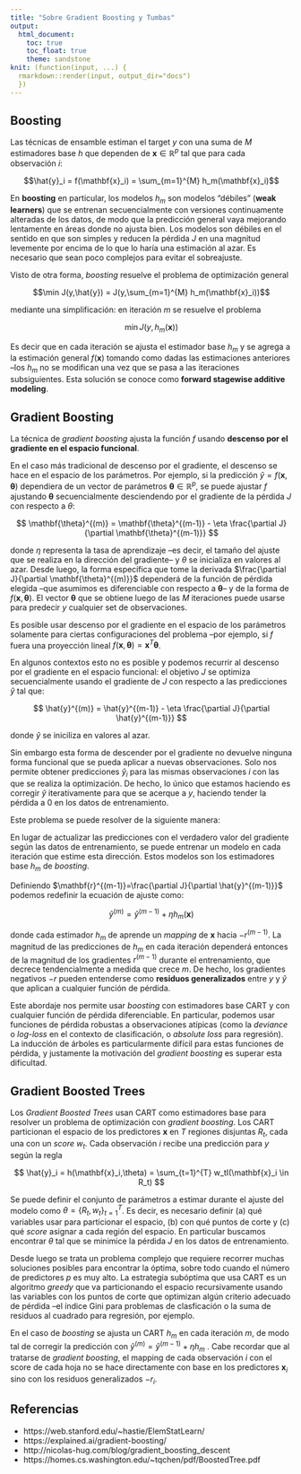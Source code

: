 ```yaml
---
title: "Sobre Gradient Boosting y Tumbas"
output: 
  html_document:
    toc: true
    toc_float: true
    theme: sandstone
knit: (function(input, ...) {
  rmarkdown::render(input, output_dir="docs") 
  })
---
```


<!-- TODO: generalidades de aprendizaje supervisado (ver slides) -->
<!-- ## Aprendizaje supervisado -->

<!-- Función de pérdida $J(y,\hat{y})$ -->

Boosting
--------

Las técnicas de ensamble estiman el target $y$ con una suma de $M$ estimadores base $h$ que dependen de $\mathbf{x} \in \mathbb{R}^p$ tal que para cada observación $i$:

$$\hat{y}_i = f(\mathbf{x}_i) = \sum_{m=1}^{M} h_m(\mathbf{x}_i)$$

En **boosting** en particular, los modelos $h_m$ son modelos "débiles" (**weak learners**) que se entrenan secuencialmente con versiones continuamente alteradas de los datos, de modo que la predicción general vaya mejorando lentamente en áreas donde no ajusta bien. Los modelos son débiles en el sentido en que son simples y reducen la pérdida $J$ en una magnitud levemente por encima de lo que lo haría una estimación al azar. Es necesario que sean poco complejos para evitar el sobreajuste.

Visto de otra forma, *boosting* resuelve el problema de optimización general

$$\min J(y,\hat{y}) = J(y,\sum_{m=1}^{M} h_m(\mathbf{x}_i))$$

mediante una simplificación: en iteración $m$ se resuelve el problema

$$\min J(y,h_m(\mathbf{x}))$$

Es decir que en cada iteración se ajusta el estimador base $h_m$ y se agrega a la estimación general $f(\mathbf{x})$ tomando como dadas las estimaciones anteriores --los $h_m$ no se modifican una vez que se pasa a las iteraciones subsiguientes. Esta solución se conoce como **forward stagewise additive modeling**.

Gradient Boosting
-----------------

La técnica de *gradient boosting* ajusta la función $f$ usando **descenso por el gradiente en el espacio funcional**.

En el caso más tradicional de descenso por el gradiente, el descenso se hace en el espacio de los parámetros. Por ejemplo, si la predicción $\hat{y}=f(\mathbf{x},\mathbf{\theta})$ dependiera de un vector de parámetros $\mathbf{\theta} \in \mathbb{R}^p$, se puede ajustar $f$ ajustando $\mathbf{\theta}$ secuencialmente desciendendo por el gradiente de la pérdida $J$ con respecto a $\theta$: 

$$ \mathbf{\theta}^{(m)} = \mathbf{\theta}^{(m-1)} - \eta \frac{\partial J}{\partial \mathbf{\theta}^{(m-1)}} $$

donde $\eta$ representa la tasa de aprendizaje --es decir, el tamaño del ajuste que se realiza en la dirección del gradiente-- y $\theta$ se inicializa en valores al azar. Desde luego, la forma específica que tome la derivada $\frac{\partial J}{\partial \mathbf{\theta}^{(m)}}$ dependerá de la función de pérdida elegida --que asumimos es diferenciable con respecto a $\mathbf{\theta}$-- y de la forma de $f(\mathbf{x},\mathbf{\theta})$. El vector $\mathbf{\theta}$ que se obtiene luego de las $M$ iteraciones puede usarse para predecir $y$ cualquier set de observaciones. 

Es posible usar descenso por el gradiente en el espacio de los parámetros solamente para ciertas configuraciones del problema --por ejemplo, si $f$ fuera una proyección lineal $f(\mathbf{x},\mathbf{\theta})=\mathbf{x}^T\mathbf{\theta}$.

En algunos contextos esto no es posible y podemos recurrir al descenso por el gradiente en el espacio funcional: el objetivo $J$ se optimiza secuencialmente usando el gradiente de $J$ con respecto a las predicciones $\hat{y}$ tal que:

$$ \hat{y}^{(m)} = \hat{y}^{(m-1)} - \eta \frac{\partial J}{\partial \hat{y}^{(m-1)}} $$

donde $\hat{y}$ se iniciliza en valores al azar.

Sin embargo esta forma de descender por el gradiente no devuelve ninguna forma funcional que se pueda aplicar a nuevas observaciones. Solo nos permite obtener predicciones $\hat{y}_i$ para las mismas observaciones $i$ con las que se realiza la optimización. De hecho, lo único que estamos haciendo es corregir $\hat{y}$ iterativamente para que se acerque a $y$, haciendo tender la pérdida a 0 en los datos de entrenamiento. 

Este problema se puede resolver de la siguiente manera:

En lugar de actualizar las predicciones con el verdadero valor del gradiente según las datos de entrenamiento, se puede entrenar un modelo en cada iteración que estime esta dirección. Estos modelos son los estimadores base $h_m$ de *boosting*. 

Definiendo $\mathbf{r}^{(m-1)}=\frac{\partial J}{\partial \hat{y}^{(m-1)}}$ podemos redefinir la ecuación de ajuste como:

$$ \hat{y}^{(m)} = \hat{y}^{(m-1)} + \eta h_{m}(\mathbf{x}) $$

donde cada estimador $h_m$ de aprende un *mapping* de ${\mathbf{x}}$ hacia $-r^{(m-1)}$. La magnitud de las predicciones de $h_m$ en cada iteración dependerá entonces de la magnitud de los gradientes $r^{(m-1)}$ durante el entrenamiento, que decrece tendencialmente a medida que crece $m$. De hecho, los gradientes negativos $-r$ pueden entenderse como **residuos generalizados** entre $y$ y $\hat{y}$ que aplican a cualquier función de pérdida.  

Este abordaje nos permite usar *boosting* con estimadores base CART y con cualquier función de pérdida diferenciable. En particular, podemos usar funciones de pérdida robustas a observaciones atípicas (como la *deviance* o *log-loss* en el contexto de clasificación, o *absolute loss* para regresión). La inducción de árboles es particularmente difícil para estas funciones de pérdida, y justamente la motivación del *gradient boosting* es superar esta dificultad.   
<!-- en particular lo que es dificil de resolver es (10.29) de ESL -->

Gradient Boosted Trees
----------------------

Los *Gradient Boosted Trees* usan CART como estimadores base para resolver un problema de optimización con  *gradient boosting*. Los CART particionan el espacio de los predictores $\mathbf{x}$ en $T$ regiones disjuntas $R_t$, cada una con un *score* $w_t$. Cada observación $i$ recibe una predicción para $y$ según la regla 

$$
\hat{y}_i = h(\mathbf{x}_i,\theta) = \sum_{t=1}^{T} w_tI(\mathbf{x}_i \in R_t)
$$

Se puede definir el conjunto de parámetros a estimar durante el ajuste del modelo como $\theta = \{R_t,w_t\}_{t=1}^T$. Es decir, es necesario definir (a) qué variables usar para particionar el espacio, (b) con qué puntos de corte y (c) qué *score* asignar a cada región del espacio. En particular buscamos encontrar $\theta$ tal que se minimice la pérdida $J$ en los datos de entrenamiento. 

Desde luego se trata un problema complejo que requiere recorrer muchas soluciones posibles para encontrar la óptima, sobre todo cuando el número de predictores $p$ es muy alto. La estrategia subóptima que usa CART es un algoritmo *greedy* que va particionando el espacio recursivamente usando las variables con los puntos de corte que optimizan algún criterio adecuado de pérdida --el índice Gini para problemas de clasficación o la suma de residuos al cuadrado para regresión, por ejemplo.

En el caso de *boosting* se ajusta un CART $h_m$ en cada iteración $m$, de modo tal de corregir la predicción con $\hat{y}^{(m)} = \hat{y}^{(m-1)} + \eta h_{m}$ . Cabe recordar que al tratarse de *gradient boosting*, el mapping de cada observación $i$ con el score de cada hoja no se hace directamente con base en los predictores $\mathbf{x}_i$ sino con los residuos generalizados $-r_i$.

<!-- revisar algoritmo 10.3 parte (c) en ESL -- en cada región se encuentra w que minimiza la misma función de pérdida general -- comparar con XGB   -->


<!-- Extensiones -->
<!-- ----------- -->

<!-- ### Regularización -->

<!-- ### Subsampling -->

<!-- Hiperparámetros -->
<!-- --------------- -->

<!-- Dada una función de pérdida podemos definir los siguientes hiperparámetros de Gradient Boosted Trees hasta el momento: -->

<!-- - Número de iteraciones $M$ -->

<!-- - Tasa de aprendizaje $\eta$ -->

<!-- - """Tamaño""" de los árboles $XXX$ -->

<!-- - """Regularización""" -->

<!-- - """Subsampling""" -->


<!-- Implementaciones -->
<!-- ---------------- -->

<!-- ### gbm? -->


<!-- ### XGBoost -->


<!-- ### LightGBM -->

Referencias
-----------

- https://web.stanford.edu/~hastie/ElemStatLearn/
- https://explained.ai/gradient-boosting/
- http://nicolas-hug.com/blog/gradient_boosting_descent
- https://homes.cs.washington.edu/~tqchen/pdf/BoostedTree.pdf
